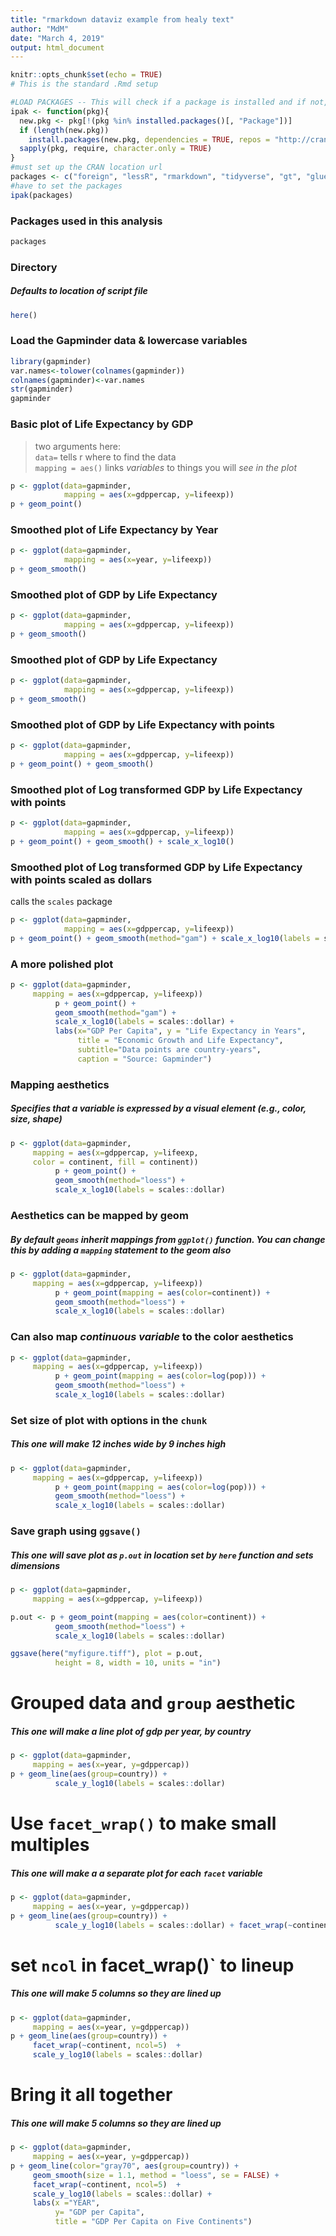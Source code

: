 ```yaml
---
title: "rmarkdown dataviz example from healy text"
author: "MdM"
date: "March 4, 2019"
output: html_document
---
```



```r
knitr::opts_chunk$set(echo = TRUE)
# This is the standard .Rmd setup
```


```r
#LOAD PACKAGES -- This will check if a package is installed and if not, install it
ipak <- function(pkg){
  new.pkg <- pkg[!(pkg %in% installed.packages()[, "Package"])]
  if (length(new.pkg)) 
    install.packages(new.pkg, dependencies = TRUE, repos = "http://cran.us.r-project.org")
  sapply(pkg, require, character.only = TRUE)
}
#must set up the CRAN location url
packages <- c("foreign", "lessR", "rmarkdown", "tidyverse", "gt", "glue", "AER", "psych", "Hmisc", "ggplot2", "relaimpo", "socviz", "here")
#have to set the packages
ipak(packages)
```
### Packages used in this analysis
```r
packages
```
### Directory

##### Defaults to location of script file
```r
here()
```


### Load the Gapminder data & lowercase variables
```r
library(gapminder)
var.names<-tolower(colnames(gapminder))
colnames(gapminder)<-var.names
str(gapminder)
gapminder
```
\pagebreak

### Basic plot of Life Expectancy by GDP
>   two arguments here:  
          `data=` tells r where to find the data  
          `mapping = aes()` links *variables* to things you will *see in the plot*

```r
p <- ggplot(data=gapminder,
            mapping = aes(x=gdppercap, y=lifeexp))
p + geom_point()
```

\pagebreak

### Smoothed plot of Life Expectancy by Year
```r
p <- ggplot(data=gapminder,
            mapping = aes(x=year, y=lifeexp))
p + geom_smooth()
```

\pagebreak

### Smoothed plot of GDP by Life Expectancy
```r
p <- ggplot(data=gapminder,
            mapping = aes(x=gdppercap, y=lifeexp))
p + geom_smooth()
```

\pagebreak

### Smoothed plot of GDP by Life Expectancy
```r
p <- ggplot(data=gapminder,
            mapping = aes(x=gdppercap, y=lifeexp))
p + geom_smooth()
```

\pagebreak

### Smoothed plot of GDP by Life Expectancy with points
```r
p <- ggplot(data=gapminder,
            mapping = aes(x=gdppercap, y=lifeexp))
p + geom_point() + geom_smooth() 
```

\pagebreak

### Smoothed plot of Log transformed GDP by Life Expectancy with points
```r
p <- ggplot(data=gapminder,
            mapping = aes(x=gdppercap, y=lifeexp))
p + geom_point() + geom_smooth() + scale_x_log10()
```

\pagebreak

### Smoothed plot of Log transformed GDP by Life Expectancy with points scaled as dollars  
calls the `scales` package
```r
p <- ggplot(data=gapminder,
            mapping = aes(x=gdppercap, y=lifeexp))
p + geom_point() + geom_smooth(method="gam") + scale_x_log10(labels = scales::dollar)
```
\pagebreak

### A more polished plot
```r
p <- ggplot(data=gapminder, 
     mapping = aes(x=gdppercap, y=lifeexp))
          p + geom_point() + 
          geom_smooth(method="gam") + 
          scale_x_log10(labels = scales::dollar) +
          labs(x="GDP Per Capita", y = "Life Expectancy in Years",
               title = "Economic Growth and Life Expectancy",
               subtitle="Data points are country-years",
               caption = "Source: Gapminder")
```

\pagebreak

### Mapping aesthetics 

##### Specifies that a *variable* is expressed by a visual element (e.g., color, size, shape)
```r
p <- ggplot(data=gapminder, 
     mapping = aes(x=gdppercap, y=lifeexp,
     color = continent, fill = continent))
          p + geom_point() + 
          geom_smooth(method="loess") + 
          scale_x_log10(labels = scales::dollar) 
```

\pagebreak

### Aesthetics can be mapped by geom 

##### By default `geoms` inherit mappings from `ggplot()` function. You can change this by adding a `mapping` statement to the geom also
```r
p <- ggplot(data=gapminder, 
     mapping = aes(x=gdppercap, y=lifeexp))
          p + geom_point(mapping = aes(color=continent)) + 
          geom_smooth(method="loess") + 
          scale_x_log10(labels = scales::dollar) 
```
\pagebreak

### Can also map *continuous variable* to the color aesthetics

```r
p <- ggplot(data=gapminder, 
     mapping = aes(x=gdppercap, y=lifeexp))
          p + geom_point(mapping = aes(color=log(pop))) + 
          geom_smooth(method="loess") + 
          scale_x_log10(labels = scales::dollar) 
```

\pagebreak

### Set size of plot with options in the `chunk`

##### This one will make 12 inches wide by 9 inches high

```r
p <- ggplot(data=gapminder, 
     mapping = aes(x=gdppercap, y=lifeexp))
          p + geom_point(mapping = aes(color=log(pop))) + 
          geom_smooth(method="loess") + 
          scale_x_log10(labels = scales::dollar) 
```
\pagebreak

### Save graph using `ggsave()`

##### This one will save plot as `p.out` in location set by `here` function and sets dimensions
```r
p <- ggplot(data=gapminder, 
     mapping = aes(x=gdppercap, y=lifeexp))

p.out <- p + geom_point(mapping = aes(color=continent)) + 
          geom_smooth(method="loess") + 
          scale_x_log10(labels = scales::dollar) 

ggsave(here("myfigure.tiff"), plot = p.out,
          height = 8, width = 10, units = "in")
```

\pagebreak

# Grouped data and `group` aesthetic

##### This one will make a line plot of gdp per year, by country
```r
p <- ggplot(data=gapminder, 
     mapping = aes(x=year, y=gdppercap))
p + geom_line(aes(group=country)) + 
          scale_y_log10(labels = scales::dollar) 
```

\pagebreak

# Use `facet_wrap()` to make small multiples

##### This one will make a a separate plot for each `facet` variable
```r
p <- ggplot(data=gapminder, 
     mapping = aes(x=year, y=gdppercap))
p + geom_line(aes(group=country)) + 
          scale_y_log10(labels = scales::dollar) + facet_wrap(~continent)
```

\pagebreak

# set `ncol` in facet_wrap()` to lineup

##### This one will make 5 columns so they are lined up
```r
p <- ggplot(data=gapminder, 
     mapping = aes(x=year, y=gdppercap))
p + geom_line(aes(group=country)) + 
     facet_wrap(~continent, ncol=5)  + 
     scale_y_log10(labels = scales::dollar)
```

\pagebreak

# Bring it all together
##### This one will make 5 columns so they are lined up
```r
p <- ggplot(data=gapminder, 
     mapping = aes(x=year, y=gdppercap))
p + geom_line(color="gray70", aes(group=country)) +
     geom_smooth(size = 1.1, method = "loess", se = FALSE) +
     facet_wrap(~continent, ncol=5)  + 
     scale_y_log10(labels = scales::dollar) +
     labs(x ="YEAR",
          y= "GDP per Capita",
          title = "GDP Per Capita on Five Continents")
```
